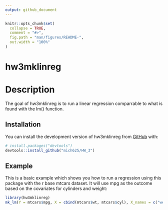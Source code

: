 ```yaml
---
output: github_document 
---
```


<!-- README.md is generated from README.Rmd. Please edit that file -->

```r
knitr::opts_chunk$set(
  collapse = TRUE,
  comment = "#>",
  fig.path = "man/figures/README-",
  out.width = "100%"
)
```

# hw3mklinreg  

<!-- badges: start -->
<!-- badges: end -->

# Description
The goal of hw3mklinreg is to run a linear regression comparrable to what is found with the lm() function.

## Installation

You can install the development version of hw3mklinreg from [GitHub](https://github.com/) with:

``` r
# install.packages("devtools")
devtools::install_github("mich625/HW_3")
```

## Example

This is a basic example which shows you how to run a regression using this package with the r base mtcars dataset. It will use mpg as the outcome based on the covariates for cylinders and weight:

```r
library(hw3mklinreg)
mk_lm(Y = mtcars$mpg, X = cbind(mtcars$wt, mtcars$cyl), X_names = c("weight", "cylinders"))
```
